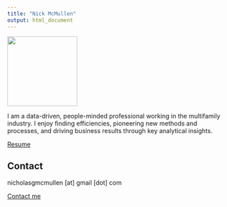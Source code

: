```yaml
---
title: "Nick McMullen"
output: html_document
---
```



![](headshot.jpg){width=160}


I am a data-driven, people-minded professional working in the multifamily industry. I enjoy finding efficiencies, pioneering new methods and processes, and driving business results through key analytical insights. 

[Resume](Nicholas_McMullen_Resume.txt){target="_blank"}

## Contact

nicholasgmcmullen [at] gmail [dot] com

[Contact me](mailto:nicholasgmcmullen@gmail.com)





